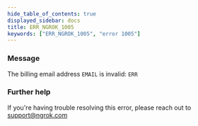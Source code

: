 ```yaml
---
hide_table_of_contents: true
displayed_sidebar: docs
title: ERR_NGROK_1005
keywords: ["ERR_NGROK_1005", "error 1005"]
---
```


### Message

The billing email address `EMAIL` is invalid: `ERR`

### Further help

If you're having trouble resolving this error, please reach out to [support@ngrok.com](mailto:support@ngrok.com?subject=Help%20with%20ERR_NGROK_1005)
